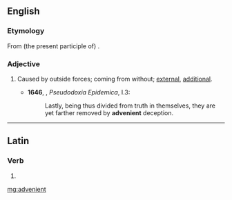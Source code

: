 ==English==

===Etymology===
From (the present participle of) {{etyl|la|en}} {{term/t|la|advenīre}}.

===Adjective===
{{en-adj}}

# {{context|now|_|rare|lang=en}} Caused by outside forces; coming from without; [[external]], [[additional]].
#* '''1646''', {{w|Thomas Browne}}, ''Pseudodoxia Epidemica'', I.3:
#*: Lastly, being thus divided from truth in themselves, they are yet farther removed by '''advenient''' deception.

----

==Latin==

===Verb===
{{la-verb-form|advenient}}

# {{conjugation of|adveniō||3|p|fut|act|ind|lang=la}}

[[mg:advenient]]